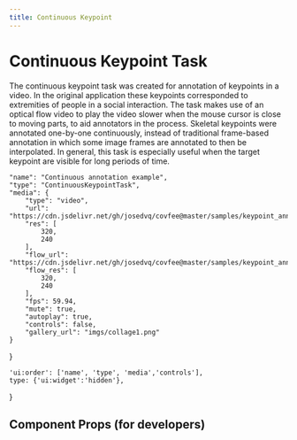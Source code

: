 ```yaml
---
title: Continuous Keypoint
---
```



# Continuous Keypoint Task

<Meta title="Tasks / Continuous Keypoint" component={ContinuousKeypointTask} />

The continuous keypoint task was created for annotation of keypoints in a video. In the original application these keypoints corresponded to extremities of people in a social interaction. The task makes use of an optical flow video to play the video slower when the mouse cursor is close to moving parts, to aid annotators in the process. Skeletal keypoints were annotated one-by-one continuously, instead of traditional frame-based annotation in which some image frames are annotated to then be interpolated. In general, this task is especially useful when the target keypoint are visible for long periods of time.

    "name": "Continuous annotation example",
    "type": "ContinuousKeypointTask",
    "media": {
        "type": "video",
        "url": "https://cdn.jsdelivr.net/gh/josedvq/covfee@master/samples/keypoint_annotation/media/sample_mp4_10s.mp4",
        "res": [
            320,
            240
        ],
        "flow_url": "https://cdn.jsdelivr.net/gh/josedvq/covfee@master/samples/keypoint_annotation/media/sample_mp4_flow_10s.mp4",
        "flow_res": [
            320,
            240
        ],
        "fps": 59.94,
        "mute": true,
        "autoplay": true,
        "controls": false,
        "gallery_url": "imgs/collage1.png"
    }
}

    'ui:order': ['name', 'type', 'media','controls'],
    type: {'ui:widget':'hidden'},
}

<TaskForm spec={taskSpec} 
    schemaName='ContinuousKeypointTaskSpec'
    uiSchema={uiSchema}/>

## Component Props (for developers)
<ArgsTable of={ContinuousKeypointTask}/>